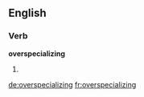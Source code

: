 ==English==

===Verb===
'''overspecializing'''

# {{present participle of|overspecialize}}

[[de:overspecializing]]
[[fr:overspecializing]]